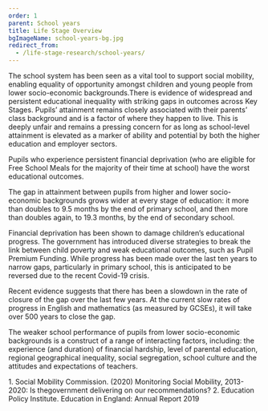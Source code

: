 ```yaml
---
order: 1
parent: School years
title: Life Stage Overview
bgImageName: school-years-bg.jpg
redirect_from: 
  - /life-stage-research/school-years/
---
```


The school system has been seen as a vital tool to support social mobility,
enabling equality of opportunity amongst children and young people from lower
socio-economic backgrounds.There is evidence of widespread and persistent
educational inequality with striking gaps in outcomes across Key Stages. Pupils’
attainment remains closely associated with their parents’ class background and
is a factor of where they happen to live. This is deeply unfair and remains a
pressing concern for as long as school-level attainment is elevated as a marker
of ability and potential by both the higher education and employer sectors.

<div>
  Pupils who experience persistent financial deprivation (who are eligible for
  Free School Meals for the majority of their time at school) have the worst
  educational outcomes.

  The gap in attainment between pupils from higher and lower socio-economic
  backgrounds grows wider at every stage of education: it more than doubles to 9.5
  months by the end of primary school, and then more than doubles again, to 19.3
  months, by the end of secondary school.
</div>

Financial deprivation has been shown to damage children’s educational progress.
The government has introduced diverse strategies to break the link between child
poverty and weak educational outcomes, such as Pupil Premium Funding. While
progress has been made over the last ten years to narrow gaps,<FootnoteLink
text="1"/> particularly in primary school, this is anticipated to be reversed due
to the recent Covid-19 crisis.

<div>
  Recent evidence suggests that there has been a slowdown in the rate of closure
  of the gap over the last few years. At the current slow rates of progress in
  English and mathematics (as measured by GCSEs), it will take over 500 years to
  close the gap.<FootnoteLink text="2"/>

  The weaker school performance of pupils from lower socio-economic backgrounds is
  a construct of a range of interacting factors, including: the experience (and
  duration) of financial hardship, level of parental education, regional
  geographical inequality, social segregation, school culture and the attitudes
  and expectations of teachers.
</div>

<Footnotes>
  1. Social Mobility Commission. (2020) Monitoring Social Mobility, 2013-2020: Is thegovernment delivering on our recommendations?
  2. Education Policy Institute. Education in England: Annual Report 2019
</Footnotes>